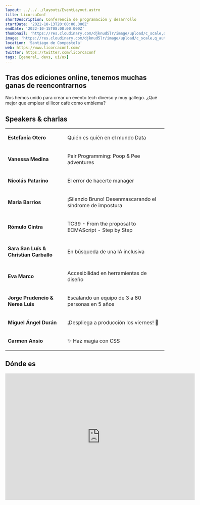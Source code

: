 ```yaml
---
layout: ../../../layouts/EventLayout.astro
title: LicorcaConf
shortDescription: Conferencia de programación y desarrollo
startDate: '2022-10-13T20:00:00.000Z'
endDate: '2022-10-15T08:00:00.000Z'
thumbnail: 'https://res.cloudinary.com/djknud5lr/image/upload/c_scale,q_auto:good,w_1600/v1664009084/licorca_a7a9ds.jpg'
image: 'https://res.cloudinary.com/djknud5lr/image/upload/c_scale,q_auto:good,w_1600/v1664009084/licorca_a7a9ds.jpg'
location: 'Santiago de Compostela'
web: https://www.licorcaconf.com/
twitter: https://twitter.com/licorcaconf
tags: [general, devs, ui/ux]
---
```


## Tras dos ediciones online, tenemos muchas ganas de reencontrarnos

Nos hemos unido para crear un evento tech diverso y muy gallego. ¿Qué mejor que emplear el licor café como emblema?

## Speakers & charlas

<table>
    <tbody>
    <tr>
        <td><p><b>Estefanía Otero</b></p></td>
        <td><p>Quién es quién en el mundo Data</p></td>
    </tr>
    <tr>
        <td><p><b>Vanessa Medina</b></p></td>
        <td><p>Pair Programming: Poop & Pee adventures</p></td>
    </tr>
    <tr>
        <td><p><b>Nicolás Patarino</b></p></td>
        <td><p>El error de hacerte manager</p></td>
    </tr>
    <tr>
        <td><p><b>Maria Barrios</b></p></td>
        <td><p>¡Silenzio Bruno! Desenmascarando el síndrome de impostura</p></td>
    </tr>
    <tr>
        <td><p><b>Rómulo Cintra</b></p></td>
        <td><p>TC39 - From the proposal to ECMAScript - Step by Step</p></td>
    </tr>
    <tr>
        <td><p><b>Sara San Luís & Christian Carballo</b></p></td>
        <td><p>En búsqueda de una IA inclusiva</p></td>
    </tr>
    <tr>
        <td><p><b>Eva Marco</b></p></td>
        <td><p>Accesibilidad en herramientas de diseño</p></td>
    </tr>
    <tr>
        <td><p><b>Jorge Prudencio & Nerea Luis</b></p></td>
        <td><p>Escalando un equipo de 3 a 80 personas en 5 años</p></td>
    </tr>
    <tr>
        <td><p><b>Miguel Ángel Durán</b></p></td>
        <td><p>¡Despliega a producción los viernes! 🚀</p></td>
    </tr>
    <tr>
        <td><p><b>Carmen Ansio</b></p></td>
        <td><p>✨ Haz magia con CSS</p></td>
    </tr>
    </tbody>
</table>

## Dónde es

<iframe className="w-full mt-4" height="400px" src="https://www.google.com/maps/embed?pb=!1m18!1m12!1m3!1d2923.9765272367936!2d-8.56257658404169!3d42.87333957915576!2m3!1f0!2f0!3f0!3m2!1i1024!2i768!4f13.1!3m3!1m2!1s0xd2efe72a954b9a9%3A0x33af61a845699b5d!2sEscuela%20T%C3%A9cnica%20Superior%20de%20Ingenier%C3%ADa%20USC!5e0!3m2!1ses!2ses!4v1664010108811!5m2!1ses!2ses" width="600" height="450" style="border:0;" allowfullscreen="" loading="lazy" referrerpolicy="no-referrer-when-downgrade"></iframe>


